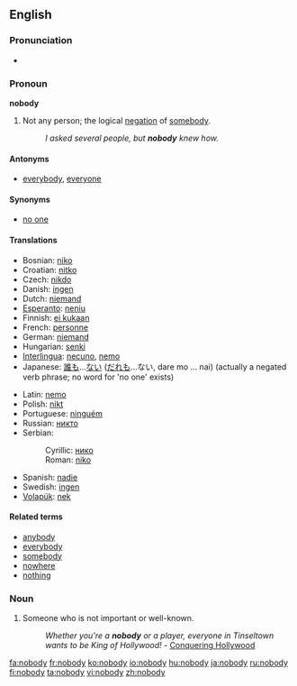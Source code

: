 ==English==

===Pronunciation===
*{{audio|en-us-nobody.ogg|Audio (US)}}

===Pronoun===
'''nobody'''

# Not any person; the logical [[negation]] of [[somebody]].
#:''I asked several people, but '''nobody''' knew how.''

====Antonyms====
*[[everybody]], [[everyone]]

====Synonyms====
*[[no one]]

====Translations====
{{top}}
*Bosnian: [[niko#Bosnian|niko]]
*Croatian: [[nitko#Croatian|nitko]]
*Czech: [[nikdo]]
*Danish: [[ingen]]
*Dutch: [[niemand]]
*[[Esperanto]]: [[neniu]]
*Finnish: [[ei kukaan]]
*French: [[personne]]
*German: [[niemand]]
*Hungarian: [[senki]]
*[[Interlingua]]: [[necuno]], [[nemo]]
*Japanese: [[誰も]]...[[ない]] ([[だれも]]...ない, dare mo ... nai) (actually a negated verb phrase; no word for 'no one' exists)
{{mid}}
*Latin: [[nemo]]
*Polish: [[nikt]]
*Portuguese: [[ninguém]]
*Russian: [[никто]]
*Serbian:
*:Cyrillic: [[нико#Serbian|нико]]
*:Roman: [[niko#Serbian|niko]]
*Spanish: [[nadie]]
*Swedish: [[ingen]]
*[[Volapük]]: [[nek]]
{{bottom}}

====Related terms====
*[[anybody]]
*[[everybody]]
*[[somebody]]
*[[nowhere]]
*[[nothing]]

===Noun===
{{en-noun-reg-y|nobod|y}}

# Someone who is not important or well-known.
#: ''Whether you're a '''nobody''' or a player, everyone in Tinseltown wants to be King of Hollywood!'' - [http://www.conqueringhollywood.com/ Conquering Hollywood]

[[fa:nobody]]
[[fr:nobody]]
[[ko:nobody]]
[[io:nobody]]
[[hu:nobody]]
[[ja:nobody]]
[[ru:nobody]]
[[fi:nobody]]
[[ta:nobody]]
[[vi:nobody]]
[[zh:nobody]]